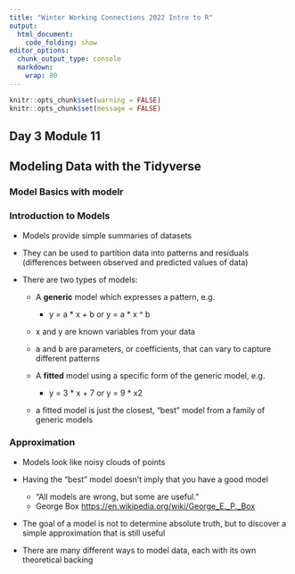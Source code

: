 ```yaml
---
title: "Winter Working Connections 2022 Intro to R"
output:
  html_document:
    code_folding: show
editor_options:
  chunk_output_type: console
  markdown: 
    wrap: 80
---
```


```r
knitr::opts_chunk$set(warning = FALSE)
knitr::opts_chunk$set(message = FALSE)
```

## Day 3 Module 11

## Modeling Data with the Tidyverse

### Model Basics with modelr

### Introduction to Models

- Models provide simple summaries of datasets
- They can be used to partition data into patterns and residuals (differences between observed and predicted values of data)

- There are two types of models:

  - A **generic** model which expresses a pattern, e.g.

    - y = a * x + b    or    y = a * x ^ b

  - x and y are known variables from your data
  - a and b are parameters, or coefficients, that can vary to capture different patterns
  
  - A **fitted** model using a specific form of the generic model, e.g.

    - y = 3 * x + 7    or    y = 9 * x2

  - a fitted model is just the closest, "best" model from a family of generic models

### Approximation

- Models look like noisy clouds of points
- Having the “best” model doesn’t imply that you have a good model

  - "All models are wrong, but some are useful."
  - George Box <https://en.wikipedia.org/wiki/George_E._P._Box>

- The goal of a model is not to determine absolute truth, but to discover a simple approximation that is still useful
- There are many different ways to model data, each with its own theoretical backing

